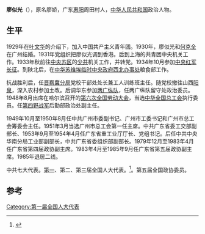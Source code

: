 '''廖似光'''（{{bd|1911年||2004年|7月2日}}），原名廖娇，广东[[惠阳|惠阳]]周田村人，[[中华人民共和国|中华人民共和国]]政治人物。

==生平==
1929年在[[叶文华|叶文华]]的介绍下，加入中国共产主义青年团。1930年，廖似光和[[何克全|何克全]]在广州结婚。1931年党组织把廖似光调到香港。后到上海的共青团中央机关工作。1933年秋前往[[中央苏区|中央苏区]]的[[少共|少共]]机关工作，并转党。1934年10月参加[[中央红军|中央红军]][[长征|长征]]。到陕北后，在[[中华苏维埃临时中央政府西北办事处|中华苏维埃临时中央政府西北办事处]]粮食部工作。

<!--抗战时期，1937年7月至8月任[[陕甘宁边区|陕甘宁边区]]总工会劳动保护部部长，从事妇女和工运工作。参加发起组成陕甘宁边区各界妇女联合会驻武汉代表团。1937年12月以中共中央驻武汉代表团代表的身份前往武汉，至1938年10月任[[中共中央长江局|中共中央长江局]]职工运动委员会委员、副主任。1938年3月至10月任中共中央长江局妇女工作委员会委员。开展宣传抗日、开展工运统战工作，团结在国统区颇有影响的以朱学范为首的中国劳动协会，共同组织了中国工人抗敌总会筹备会，担任全国新生活妇女指导委员会理事。1938年10月随中共代表团撤往重庆。1938年12月至1941年8月任[[中共中央妇女运动委员会|中共中央妇女运动委员会]]委员。1939年1月后在[[南方局|南方局]]组织部工作兼从事妇女工作。1939年12月当选为[[中国劳动协会|中国劳动协会]]常务理事。1941年回延安参加[[大生产运动|大生产运动]]和[[整风运动|整风运动]]。1942年3月任陇东分区行政督察专员公署秘书室处（科）长。1944年2月至1945年任陇东分区公署副处（科）长，陇东分区公署贸易分局副局长。1945年4月至6月作为大后方代表团成员出席[[中共七大|中共七大]]。1945年6月任[[中国解放区妇女联合会|中国解放区妇女联合会]]筹备委员会委员。
-->
抗战胜利后，任[[晋察冀分局|晋察冀分局]]党校干部处处长兼工人训练班主任。随党校撤往山西[[阳泉|阳泉]]，深入农村参加土改。后调华东参加[[两广纵队|两广纵队]]，任两广纵队留守处政治委员。1948年8月出席在哈尔滨召开的[[第六次全国劳动大会|第六次全国劳动大会]]，当选[[中华全国总工会|中华全国总工会]]执行委员。任[[第四野战军|第四野战军]]后勤部政治处副主任。

1949年10月至1950年8月任中共广州市委副书记、广州市工委书记和广州市总工会筹委会主任。1951年3月当选广州市总工会第一任主席。中共广东省委工交部副部长、1953年9月至1954年4月任广东省重工业厅厅长、党组书记。后任中共中央华南分局工业部副部长，中共广东省委组织部副部长。1979年12月至1983年4月任广东省第四届政协副主席。1983年4月至1985年9月任广东省第五届政协副主席。1985年退居二线。

中共七大代表。[[第一届全国人民代表大会代表名单|第一]]、第二、第三届全国人大代表。<ref>{{cite book|author=全国人民代表大会常务委员会办公厅|title=中华人民共和国第一届全国人民代表大会代表名单|year=1955年|publisher=全国人民代表大会常务委员会办公厅|url=http://book.ucdrs.superlib.net/views/specific/2929/bookDetail.jsp?dxNumber=000005772167&d=546843D0AE2464CD1C95896344A85614&fenlei=04070402|access-date=2015-01-27|archive-date=2019-01-24|archive-url=https://web.archive.org/web/20190124105450/http://book.ucdrs.superlib.net/views/specific/2929/bookDetail.jsp?dxNumber=000005772167&d=546843D0AE2464CD1C95896344A85614&fenlei=04070402|dead-url=no}}</ref>。第五届全国政协委员。

==参考==
{{reflist}}

[[Category:第一届全国人大代表|Category:第一届全国人大代表]]